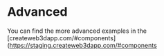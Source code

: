 # Advanced

You can find the more advanced examples in the [createweb3dapp.com/#components](https://staging.createweb3dapp.com/#components

